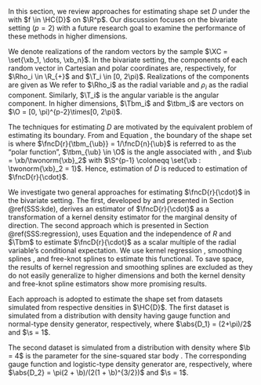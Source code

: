 

In this section, we review approaches for estimating shape set $D$ under the \mbox{assumption $\Xb_i \iid F$ for $i = 1, \dots, n$} with \ac{pdf} $f \in \HC{D}$ on $\R^p$. Our discussion focuses on the bivariate setting ($p=2$) with a future research goal to examine the performance of these methods in higher dimensions.

We denote realizations of the random vectors by the sample $\XC = \set{\xb_1, \dots, \xb_n}$. In the bivariate setting, the components of each random vector in Cartesian and polar coordinates are, respectively, \eqq{
  \Xb_i = \bmat{X_{i1} \\ X_{i2}} \qquad \text{and} \qquad \Wb_i = \bmat{\Rho_i \\ \T_i},
} for $\Rho_i \in \R_{+}$ and $\T_i \in [0, 2\pi)$. Realizations of the components are given as \eqq{
  \xb_i = \bmat{x_{i1} \\ x_{i2}} \qquad \text{and} \qquad \wb_i = \bmat{\rho_i \\ \t_i}.
} We refer to $\Rho_i$ as the radial variable and $\rho_i$ as the radial component. Similarly, $\T_i$ is the angular variable \mbox{and $\t_i$} is the angular component. In higher dimensions, $\Tbm_i$ and $\tbm_i$ are vectors on $\O = [0, \pi)^{p-2}\times[0, 2\pi)$.

The techniques for estimating $D$ are motivated by the equivalent problem of estimating its boundary. From \mbox{Equation \eqref{Eq:D-boundary}} and Equation \eqref{Eq:boundary}, the boundary of the shape set is \eeq[boundary-u]{
  \bdry{D} = \set{\fncD{r}{\tbm_{\ub}}\ub : \ub \in \S^{p-1}},
} where $\fncD{r}{\tbm_{\ub}} = 1/\fncD{n}{\ub}$ is referred to as the "polar function", $\tbm_{\ub} \in \O$ is the angle associated with \mbox{direction $\ub$}, and $\ub = \xb/\twonorm{\xb}_2$ with $\S^{p-1} \coloneqq \set{\xb : \twonorm{\xb}_2 = 1}$. Hence, estimation of $D$ is reduced to estimation of $\fncD{r}{\cdot}$.

We investigate two general approaches for estimating $\fncD{r}{\cdot}$ in the bivariate setting. The first, developed by \citet{Kamiya2019} and presented in Section \@ref(SSS:kde), derives an estimator of $\fncD{r}{\cdot}$ as a transformation of a kernel density estimator for the marginal density of direction. The second approach which is presented in Section \@ref(SSS:regression), uses Equation \eqref{Eq:stargen} and the independence of $R$ and $\Tbm$ \citep{Kamiya2008} to estimate $\fncD{r}{\cdot}$ as a scalar multiple of the radial variable's conditional expectation. We use kernel regression \citep{Nadaraya1964, Watson1964}, smoothing splines \citep{Spath1988, Spath1995}, and free-knot splines \citep{DiMatteo2001} to estimate this functional. To save space, the results of kernel regression and smoothing splines are excluded as they do not easily generalize to higher dimensions and both the kernel density and free-knot spline estimators show more promising results.

Each approach is adopted to estimate the shape set from datasets simulated from respective densities in $\HC{D}$. The first dataset is simulated from a distribution with density \eeq[Simulation-1]{
  f_1(\xb) = \begin{cases} \frac{1}{2 + \pi}\expo{-\frac{1}{2}\paren{\abs{x_1} + \abs{x_2}}^2}, & \text{if $x_2 \geq 0$}; \\
      \frac{1}{2 + \pi}\expo{-\frac{1}{2}\paren{x_1^2 + x_2^2}}, & \text{otherwise,}
      \end{cases}
} having gauge function and normal-type density generator, respectively, \eeq[simulation-1]{
  \fncD[D_1]{n}{\xb} = \begin{cases} \abs{x_1} + \abs{x_2} & \text{for $x_2 > 0$}, \\
                               \sqrt{x_1^2 + x_2^2} & \text{for $x_2 \leq 0$}
                 \end{cases} \qquad \text{and} \qquad 
  \fnc{f_{01}}{r} = \frac{1}{2\s^2\abs{D_1}}\expo{-\frac{r^2}{2\s^2}},
} where $\abs{D_1} = (2+\pi)/2$ and $\s = 1$.

The second dataset is simulated from a distribution with density \eeq[Simulation-2]{
  f_2(\xb; k) = \dfrac{\expo{-\paren{\sqrt{x_1^2 + x_2^2} + \b\frac{x_2^2}{\sqrt{x_1^2 + x_2^2}}}}}{\s^2\abs{D_2}\fnc{\log}{4}\paren{1 + \expo{-\paren{\sqrt{x_1^2 + x_2^2} + \b\frac{x_2^2}{\sqrt{x_1^2 + x_2^2}}}}}^2} \qquad \text{for} \ \xb \in \R^2,
} where $\b = 4$ is the parameter for the sine-squared star body \citep{Liebscher2016}. The corresponding gauge function and logistic-type density generator are, respectively, \eeq[simulation-2]{
  \fncD[D_2]{n}{\xb} = \sqrt{x_1^2 + x_2^2}\paren{1 + \b\frac{x_2^2}{x_1^2 + x_2^2}},
  \qquad \text{and} \qquad
  \fnc{f_{02}}{r} = \frac{e^{-r/\s}}{\s^2\abs{D_2}\fnc{\log}{4}\paren{1 + e^{-r/\s}}^2},
} where $\abs{D_2} = \pi(2 + \b)/(2(1 + \b)^{3/2})$ and $\s = 1$.

<!-- Finally, by assuming $\fncD{r}{\cdot}$ traces a curtate trochoid, we introduce the parametric trochoidal distribution families as candidate models for bivariate data in Section \@ref(SS:trochoidal-dist) and estimate the distribution and perform model selection using \ac{ml} estimation. -->

<!--Move this discussion to the estimation approach using the conditional mean-->

<!-- An important distinction must be made between the radial variable and the star-generalized radius variable. For random vector $\Xb_i \in \R^p$, the radial variable and the star-generalized radius variable are transformations of $\Xb_i$, respectively, \eqq{ -->
<!--   \Rho_i = \paren{\sumto{j=1}{p}X_{ij}^2}^{1/2} \qquad \text{and} \qquad R_i = \fnc{n_D}{\Xb_i}. -->
<!-- } The radial variable is the Euclidean distance of $\Xb$ from the origin and the star-generalized radius variable is the "distance" from the origin as measured by the gauge function. -->

<!-- In the bivariate setting, the function $\fnc{r_D}{\t, \mub}$ for $\t \in [0, 2\pi)$ is a univariate function in the polar plane with periodicity $2\pi$. There are many well founded strategies to estimating a continuous univariate function including nonparametric methods such as kernel smoothing \citep{Nadaraya1964, Watson1964} and smoothing splines \citep{Wahba1990, Spath1995}, semiparametric methods such as free-knot splines \citep{DiMatteo2001}, and parametric methods which are appropriate when the functional form of the underlying function is assumed to be from a family parameterized by a finite number of unknown parameters. -->

<!-- Nonparametric regression techniques provide simple and intuitive approaches to estimating a function through noisy data that do not assume a parametric form for the regression curve. A function space believed to contain the unknown regression curve is chosen based on assumptions of its smoothness such as continuity and differentiability. The data then determine an element of the function space to approximate the curve. -->

<!-- Compared to parametric models, nonparametric regression techniques rely more heavily on the data, are usually less interpretable, and inference may be more difficult and less efficient. However, the advantages of the parametric model are predicated on correctly specifying the functional form of the underlying regression curve. Nonparametric regression techniques overcome the difficulty of knowing the true functional form and are best suited for situations where little or no prior information about the function of interest is available. Parametric methods are most appropriate when details about the underlying process are known through scientific theory or expert knowledge. -->

<!-- For example, let $m(\cdot)$ denote the true regression curve and suppose we have a sample of $n$ observations. With a correctly specified parametric model, the mean squared error decays to zero at a rate of $n^{-1}$. The corresponding rate for nonparametric estimators is usually $n^{-\de}$ for $\de \in (0, 1)$ depending upon the smoothness of $m(\cdot)$. If $m(\cdot)$ is twice differentiable, then the decay rate is often quoted as $n^{-4/5}$ \citep{Eubank1999}. When the parametric model is misspecified, however, the $n^{-1}$ rate is no longer obtained and the nonparametric technique is likely to perform better in terms of mean-squared error. -->

<!-- Use of one technique does not preclude the use of the other. For example, nonparametric regression may be the approach used to perform the final stages of data analysis such as inference or may be exploratory in nature and aid in the selection of an appropriate parametric form. Thus, it is worth considering and comparing both approaches in our estimation of $\fncD{r}{\cdot}$. -->

<!--Below is a talk about choosing the "shape set" -->

<!-- When using the gauge function, we have some flexibility in determining which density level set is the shape set. The impact of this choice is examined later in the paper to assess whether estimation is affected by our choice of mapping a density level set to the shape set. For example, we may use an $\ell_{q}$-norm and say that the boundary of a density level set for which the largest $\ell_q$-norm is 1 is the boundary of the shape set. In other words, a more useful definition of the gauge function is \eeq[nD2]{ -->
<!--   \mink{\xb - \mub} = \maxa[\yb\in\R^p:\fnc{f}{\yb - \mub}=k]{\twonorm{\yb-\mub}_q}=\rstar, \qquad k = \fnc{f}{\xb - \mub}, -->
<!-- } where the value of the star-generalized radius variable produced by the gauge function is equal to the largest $\ell_q$-norm for all vectors producing a value $k$ of the density $f$. -->

<!-- For example, suppose we use the $\ell_2$-norm. Then the shape set is restricted to fit inside $\S^{p-1}$. In the bivariate setting, $D$ fits inside the unit circle and cannot have a volume greater than $\pi$. If instead we use the $\ell_{\nf}$-norm, then the shape set is restricted to fit inside the hypercube $\brac{-1, 1}^p$. In the bivariate setting, $D$ fits inside the square with vertices $(1, 1), (-1, 1), (-1, -1), (1, -1)$ and has a volume bounded above by $4$. -->

<!-- Finally, Equation \ref{Eq:nD2} gives us an intuitive way to find the star-generalized radius variable associated with an observation $\xb_i$ generated by a distribution $F \in \HC{D}$. The method is outlined below and uses the one-to-one relationship between the gauge function and the polar function for the boundary of the shape set given in Equation \ref{Eq:boundary}: -->

<!--   (1) Convert $\xb_i$ to polar coordinates $(\rho_i, \tbm_i)$ with respect to the center $\mub$, where $\rho_i$ is the radial component given as $\twonorm{\xb_i}_2$ and $\tbm_i$ is the angular component; -->
<!--   (1) Find the distance $r_i = \fnc{r}{\tbm_i}$ from $\mub$ to $\pd D$ in the direction of $\tbm_i$; -->
<!--   (1) The star-generalized radius variable for the $\ith$ observation is defined as \eqq{ \rstari{i} = \frac{\rho_i}{r_i}.} -->

<!-- To find the normalizing factor of the \ac{dgf}, assume we know the form of $f_0$ up to a proportional constant. We look at two \ac{dgf}'s with different tail decay, \eqq{ -->
<!--   \fnc{f_{01}}{r^{*}} \propto \ e^{-(r^{*})^2/2} \qquad \text{and} \qquad \fnc{f_{02}}{r^{*}} \propto \ \frac{1}{r^{*}}e^{-r^{*}}, -->
<!-- } where $f_{01}$ has the same rate of decay in the tails as the normal distribution and $f_{02}$ has the rate of decay equivalent to the logistic distribution. We previously found that the condition required of the \ac{dgf} to ensure that $f(\cdot) = f_0(n_D(\cdot))$ is a valid \ac{pdf} is \eqq{ -->
<!--   d\abs{D}\int_{0}^{\nf}(r^{*})^{d-1}\fnc{f_0}{r^{*}}dr^{*} = 1, -->
<!-- } where $d$ is the dimensionality of the random vector $\Xb$ with distribution that has a homothetic density and $\abs{D}$ denotes the volume of the shape set. Replacing $D$ with $\est{D}$, and assuming $\Xb \in \R^2$, then this integral is easily found for each of the two \ac{dgf}'s under consideration: \begin{align*} -->
<!--   2\abs{\est{D}}\int_{0}^{\nf}(r^{*})^{2-1}\fnc{f_{01}}{r^{*}}dr^{*} -->
<!--     &= 2\abs{\est{D}}\int_{0}^{\nf}r^{*}e^{-(r^{*})^2/2}dr^{*} \\ -->
<!--     &= 2\abs{\est{D}}\int_{0}^{\nf}e^{-u}du \qquad \text{where $u = r^2/2$} \\ -->
<!--     &= 2\abs{\est{D}}. -->
<!--   \end{align*} -->
<!-- To ensure this integral equals 1, we require the \ac{dgf} $f_{01}$ to be \eqq{ -->
<!--   \fnc{f_{01}}{r^{*}} = \frac{1}{2\abs{\est{D}}}e^{-(r^{*})^2/2}. -->
<!-- } Similarly for $f_{02}$, \begin{align*} -->
<!--   2\abs{\est{D}}\int_{0}^{\nf}(r^{*})^{2-1}\fnc{f_{02}}{r^{*}}dr^{*} -->
<!--     &= 2\abs{\est{D}}\int_{0}^{\nf}r^{*}\frac{1}{r^{*}}e^{-r^{*}}dr^{*} \\ -->
<!--     &= 2\abs{\est{D}}\int_{0}^{\nf}e^{-r^{*}}dr^{*} \\ -->
<!--     &= 2\abs{\est{D}}, -->
<!--   \end{align*} -->
<!-- so the same normalizing constant applies to $f_{02}$ to ensure $f$ is a valid \ac{pdf}, \eqq{ -->
<!--   \fnc{f_{02}}{r^{*}} = \frac{1}{2r^{*}\abs{\est{D}}}e^{-r^{*}}. -->
<!-- } -->

<!-- Finally, the likelihood function for the sample $\paren{\xb_1, \dots, \xb_n}$ with star-generalized radius variables $\paren{r^{*}_1, \dots, r^{*}_n}$ is \eqq{ -->
<!--   \fnc{L}{\paren{\xb_1, \dots, \xb_n}; \est{D}, \gbm} = \prod_{i=1}^n\fnc{f_0}{r^{*}; \gbm}, -->
<!-- } where $\gbm$ is the vector of parameters used by the \ac{dgf}. -->

<!-- We look at the log likelihood functions for the two \ac{dgf}'s $f_{01}$ and $f_{02}$, as this sheds some light on the tradeoff between the smoothness of the function for the boundary of the shape set, $\est{r}(\t)$ and the resulting star-generalized variables. Let $\ell_{01}$ and $\ell_{02}$ denote the log-likelihood functions of \ac{dgf}'s $f_{01}$ and $f_{02}$, respectively. Then, \begin{align*} -->
<!--   \ell_{01} &= \sumto{i=1}{n}\fnc{\log}{\frac{1}{2\abs{\est{D}}}e^{-(r^{*})^2/2}} = -n\fnc{\log}{2\abs{\est{D}}} - \frac{n\overline{(r^{*})^2}}{2}; \\ -->
<!--   \\ -->
<!--   \ell_{02} &= \sumto{i=1}{n}\fnc{\log}{\frac{1}{2r^{*}\abs{\est{D}}}e^{-r^{*}}} = -n\fnc{\log}{2\abs{\est{D}}} - n\overline{\log(r^{*})} - n\overline{r^{*}}, -->
<!--   \end{align*} -->
<!-- where $\overline{r^{*}} = \sumto{i=1}{n}r_i/n$ and $\overline{\log(r^{*})} = \sumto{i=1}{n}\log(r_i)/n$. -->

<!-- Looking first at $\ell_{01}$, we see that the likelihood is inversely related to both the volume of the shape set and the average of the squared star-generalized radius variables. Maximizing the likelihood requires maximizing the shape set volume and minimizing the star-generalized radii. However, there is a trade-off between the volume of the shape set and the star-generalized radii.  -->

<!-- For example, assume we are dealing with a dataset of 2-dimensional vectors where each coordinate is centered about the origin and scaled by the sample standard deviation. A kernel regression estimator using a very small bandwidth is likely to produce a shape that is not very smooth with the resulting estimate overfitting the data, producing an estimated function that has many local minima (points near the origin) and maxima (points far from the origin). Scaling the resulting function so that its global maximum is $1$ shrinks the estimated function into the unit circle producing the estimated boundary of the shape set $\partial\est{D}$. The maximum volume of $\est{D}$ in the 2-dimensional setting is $\pi$. The more local minima and maxima there are in $\partial\est{D}$ and the larger the differences of the values of these minima and maxima, the smaller the volume of $\est{D}$. However, since $\partial\est{D}$ is overfitting the data, the resulting mean of the star-generalized radii are smaller since the kernel estimator is closer to the actual observations than that of an equivalent kernel estimator with a larger bandwidth. -->

<!-- Conversely, the kernel estimator with a bandwidth that is too large estimates a shape set resembling the unit circle. In fact, as the bandwidth increases the kernel estimator converges to a constant function. The volume of resulting estimated shape set thus approaches the maximum volume $\pi$ in the 2-dimensional setting as we increase the bandwidth. While maximizing the volume of the shape set serves to increase the likelihood through the normalizing constant of the \ac{dgf}, using this shape set increases mean of the star-generalized radii as the resulting estimated function converges to the global average. In addition, the large bandwidth leads to an estimated shape set that smooths over the dependencies in the coordinates of the sample vectors. The overall effect is a lower likelihood, as the trade-off between larger shape set volume and larger star-generalized radii lead to a lower likelihood and an uninformative shape set in regards to the dependence structure. -->

<!-- With this in mind, we choose the bandwidth argument by calculating a kernel estimate using a grid of bandwidths, calculating the log-likelihood function for each bandwidth, and choosing the one that maximizes the likelihood. Figures \ref{Fig:sim1-nwllik} and \ref{Fig:sim2-nwllik} plot the estimated shape set boundary using the optimal bandwidth for each simulation, respectively. We also show the log-likelihood function calculated at each value in the grid of prospective bandwidths and the trade-off between the volume of the estimated shape set and resulting mean of the star-generalized radius variables. -->

<!-- ![\label{Fig:sim1-nwllik}Simulation 1: Estimation of shape set using Nadaraya-Watson estimator with a Gaussian kernel and bandwidth selected to maximize the likelihood assuming a \ac{dgf} with decay equivalent to the normal distribution](images/nw-llik1.png) -->

<!-- ![\label{Fig:sim2-nwllik}Simulation 2: Estimation of shape set using Nadaraya-Watson estimator with a Gaussian kernel and bandwidth selected to maximize the likelihood assuming a \ac{dgf} with decay equivalent to the normal distribution](images/nw-llik2.png) -->